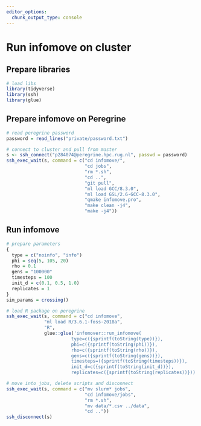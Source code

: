 ```yaml
---
editor_options:
  chunk_output_type: console
---
```


# Run infomove on cluster

## Prepare libraries

```r
# load libs
library(tidyverse)
library(ssh)
library(glue)
```

## Prepare infomove on Peregrine

```r
# read peregrine password
password = read_lines("private/password.txt")

# connect to cluster and pull from master
s <- ssh_connect("p284074@peregrine.hpc.rug.nl", passwd = password)
ssh_exec_wait(s, command = c("cd infomove/",
                             "cd jobs",
                             "rm *.sh",
                             "cd ..",
                             "git pull",
                             "ml load GCC/8.3.0",
                             "ml load GSL/2.6-GCC-8.3.0",
                             "qmake infomove.pro",
                             "make clean -j4",
                             "make -j4"))
```

## Run infomove

```r
# prepare parameters
{
  type = c("noinfo", "info")
  phi = seq(5, 105, 20)
  rho = 0.1
  gens = "100000"
  timesteps = 100
  init_d = c(0.1, 0.5, 1.0)
  replicates = 1
}
sim_params = crossing()

# load R package on peregrine
ssh_exec_wait(s, command = c("cd infomove",
              "ml load R/3.6.1-foss-2018a",
              "R",
              glue::glue('infomover::run_infomove(
                        type=c({sprintf(toString(type))}),
                        phi=c({sprintf(toString(phi))}), 
                        rho=c({sprintf(toString(rho))}), 
                        gens=c({sprintf(toString(gens))}),
                        timesteps=({sprintf(toString(timesteps))}),
                        init_d=c({sprintf(toString(init_d))}),
                        replicates=c({sprintf(toString(replicates))}))')))

# move into jobs, delete scripts and disconnect
ssh_exec_wait(s, command = c("mv slurm* jobs",
                             "cd infomove/jobs",
                             "rm *.sh",
                             "mv data/*.csv ../data",
                             "cd .."))
ssh_disconnect(s)
```
